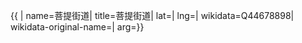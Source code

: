{{ {{{1|PRC admin/showdata}}}|
name=菩提街道|
title=菩提街道|
lat=|
lng=|
wikidata=Q44678898|
wikidata-original-name=|
arg={{{arg|}}}}}